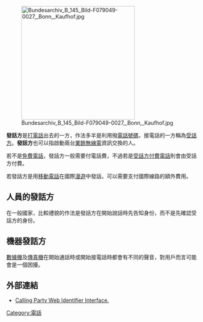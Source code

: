 {{noteTA
|G1=Telcom
}}
[[Image:Bundesarchiv_B_145_Bild-F079049-0027,_Bonn,_Kaufhof.jpg|300px]]

'''發話方'''是[[打電話|打電話]]出去的一方，作法多半是利用撥[[電話號碼|電話號碼]]，接電話的一方稱為[[受話方|受話方]]。'''發話方'''也可以指啟動兩台[[業餘無線電|業餘無線電]]資訊交換的人。

若不是[[免費電話|免費電話]]，發話方一般需要付電話費，不過若是[[受話方付費電話|受話方付費電話]]則會由受話方付費。

若發話方是用[[移動電話|移動電話]]在國際[[漫遊|漫遊]]中發話，可以需要支付國際線路的額外費用。

==人員的發話方 == 
在一般國家，比較禮貌的作法是發話方在開始說話時先告知身份，而不是先確認受話方的身份。

==機器發話方==
[[數據機|數據機]]及[[傳真機|傳真機]]在開始通話時或開始接電話時都會有不同的聲音，對用戶而言可能會是一個困擾。

==外部連結==
* [http://freecalltrace.com Calling Party Web Identifier Interface.] {{Wayback|url=http://freecalltrace.com/ |date=20210225013557 }}

[[Category:電話|Category:電話]]

{{技術小作品}}